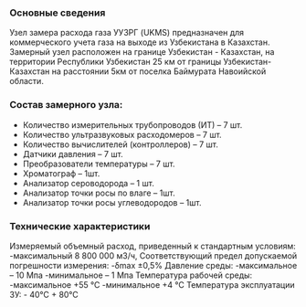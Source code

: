 


### Основные сведения

Узел замера расхода газа УУЗРГ (UKMS) предназначен для коммерческого учета газа на выходе из Узбекистана в Казахстан. Замерный узел расположен на границе Узбекистан - Казахстан, на территории Республики Узбекистан 25 км от границы Узбекистан-Казахстан на расстоянии 5км от поселка Баймурата Навоийской области.

### Состав замерного узла:

- Количество измерительных трубопроводов (ИТ) – 7 шт.
- Количество ультразвуковых расходомеров – 7 шт.
- Количество вычислителей (контроллеров) – 7 шт.
- Датчики давления – 7 шт.
- Преобразователи температуры – 7 шт.
- Хроматограф – 1шт.
- Анализатор сероводорода – 1 шт.
- Анализатор точки росы по влаге – 1шт.
- Анализатор точки росы углеводородов – 1шт.

### Технические характеристики

Измеряемый объемный расход, приведенный к стандартным условиям:
-максимальный 8 800 000 м3/ч,
Соответствующий предел допускаемой погрешности измерения:
-δmax ±0,5%
Давление среды:
-максимальное – 10 Мпа
-минимальное – 1 Мпа
Температура рабочей среды:
-максимальное +55 °С
-минимальное +4 °С
Температура эксплуатации ЗУ: - 40°С + 80°С

<HeroPattern />
